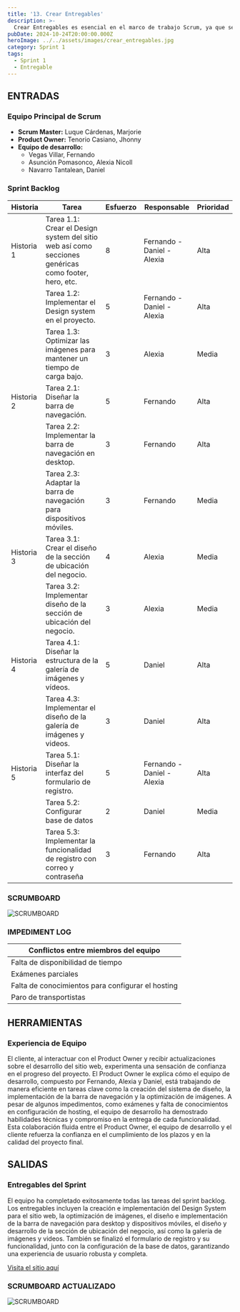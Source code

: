 ```yaml
---
title: '13. Crear Entregables'
description: >-
  Crear Entregables es esencial en el marco de trabajo Scrum, ya que se enfoca en la producción de incrementos funcionales y listos para su entrega al final de cada sprint. Estos entregables son el resultado de las historias de usuario completadas y las tareas asociadas, proporcionando valor tangible al cliente y retroalimentación temprana para posibles ajustes en el siguiente sprint.
pubDate: 2024-10-24T20:00:00.000Z
heroImage: ../../assets/images/crear_entregables.jpg
category: Sprint 1
tags:
  - Sprint 1
  - Entregable
---
```


## ENTRADAS

### Equipo Principal de Scrum

- **Scrum Master:** Luque Cárdenas, Marjorie
- **Product Owner:** Tenorio Casiano, Jhonny
- **Equipo de desarrollo:**
  <ul style={{ listStyleType: 'circle', paddingLeft: '20px' }}>
  	<li>Vegas Villar, Fernando</li>
  	<li>Asunción Pomasonco, Alexia Nicoll</li>
  	<li>Navarro Tantalean, Daniel</li>
  </ul>

### Sprint Backlog

| **Historia** | **Tarea**                                                                                            | **Esfuerzo** | **Responsable**            | **Prioridad** |
| ------------ | ---------------------------------------------------------------------------------------------------- | ------------ | -------------------------- | ------------- |
| Historia 1   | Tarea 1.1: Crear el Design system del sitio web así como secciones genéricas como footer, hero, etc. | 8            | Fernando - Daniel - Alexia | Alta          |
|              | Tarea 1.2: Implementar el Design system en el proyecto.                                              | 5            | Fernando - Daniel - Alexia | Alta          |
|              | Tarea 1.3: Optimizar las imágenes para mantener un tiempo de carga bajo.                             | 3            | Alexia                     | Media         |
| Historia 2   | Tarea 2.1: Diseñar la barra de navegación.                                                           | 5            | Fernando                   | Alta          |
|              | Tarea 2.2: Implementar la barra de navegación en desktop.                                            | 3            | Fernando                   | Alta          |
|              | Tarea 2.3: Adaptar la barra de navegación para dispositivos móviles.                                 | 3            | Fernando                   | Media         |
| Historia 3   | Tarea 3.1: Crear el diseño de la sección de ubicación del negocio.                                   | 4            | Alexia                     | Media         |
|              | Tarea 3.2: Implementar diseño de la sección de ubicación del negocio.                                | 3            | Alexia                     | Media         |
| Historia 4   | Tarea 4.1: Diseñar la estructura de la galería de imágenes y vídeos.                                 | 5            | Daniel                     | Alta          |
|              | Tarea 4.3: Implementar el diseño de la galería de imágenes y videos.                                 | 3            | Daniel                     | Alta          |
| Historia 5   | Tarea 5.1: Diseñar la interfaz del formulario de registro.                                           | 5            | Fernando - Daniel - Alexia | Alta          |
|              | Tarea 5.2: Configurar base de datos                                                                  | 2            | Daniel                     | Media         |
|              | Tarea 5.3: Implementar la funcionalidad de registro con correo y contraseña                          | 3            | Fernando                   | Alta          |

### SCRUMBOARD

![SCRUMBOARD](../../assets/images/SCRUMBOARD.jpeg)

### IMPEDIMENT LOG

| Conflictos entre miembros del equipo              |
| ------------------------------------------------- |
| Falta de disponibilidad de tiempo                 |
| Exámenes parciales                                |
| Falta de conocimientos para configurar el hosting |
| Paro de transportistas                            |

## HERRAMIENTAS

### Experiencia de Equipo

El cliente, al interactuar con el Product Owner y recibir actualizaciones sobre el desarrollo del sitio web, experimenta una sensación de confianza en el progreso del proyecto. El Product Owner le explica cómo el equipo de desarrollo, compuesto por Fernando, Alexia y Daniel, está trabajando de manera eficiente en tareas clave como la creación del sistema de diseño, la implementación de la barra de navegación y la optimización de imágenes. A pesar de algunos impedimentos, como exámenes y falta de conocimientos en configuración de hosting, el equipo de desarrollo ha demostrado habilidades técnicas y compromiso en la entrega de cada funcionalidad. Esta colaboración fluida entre el Product Owner, el equipo de desarrollo y el cliente refuerza la confianza en el cumplimiento de los plazos y en la calidad del proyecto final.

## SALIDAS

### Entregables del Sprint

El equipo ha completado exitosamente todas las tareas del sprint backlog. Los entregables incluyen la creación e implementación del Design System para el sitio web, la optimización de imágenes, el diseño e implementación de la barra de navegación para desktop y dispositivos móviles, el diseño y desarrollo de la sección de ubicación del negocio, así como la galería de imágenes y videos. También se finalizó el formulario de registro y su funcionalidad, junto con la configuración de la base de datos, garantizando una experiencia de usuario robusta y completa.

[Visita el sitio aquí](https://lienzolima.com/home)

### SCRUMBOARD ACTUALIZADO

![SCRUMBOARD](../../assets/images/actualizado.jpeg)
